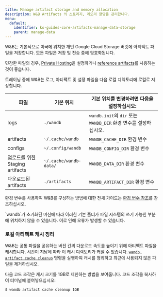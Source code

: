 ```yaml
---
title: Manage artifact storage and memory allocation
description: W&B Artifacts 의 스토리지, 메모리 할당을 관리합니다.
menu:
  default:
    identifier: ko-guides-core-artifacts-manage-data-storage
    parent: manage-data
---
```


W&B는 기본적으로 미국에 위치한 개인 Google Cloud Storage 버킷에 아티팩트 파일을 저장합니다. 모든 파일은 저장 및 전송 중에 암호화됩니다.

민감한 파일의 경우, [Private Hosting](/ko/guides/hosting/)을 설정하거나 [reference artifacts](/ko/guides/artifacts/track-external-files/)를 사용하는 것이 좋습니다.

트레이닝 중에 W&B는 로그, 아티팩트 및 설정 파일을 다음 로컬 디렉토리에 로컬로 저장합니다.

| 파일 | 기본 위치 | 기본 위치를 변경하려면 다음을 설정하십시오: |
| ---- | ---------------- | ------------------------------- |
| logs | `./wandb` | `wandb.init`의 `dir` 또는 `WANDB_DIR` 환경 변수를 설정하십시오. |
| artifacts | `~/.cache/wandb` | `WANDB_CACHE_DIR` 환경 변수 |
| configs | `~/.config/wandb` | `WANDB_CONFIG_DIR` 환경 변수 |
| 업로드를 위한 Staging artifacts | `~/.cache/wandb-data/` | `WANDB_DATA_DIR` 환경 변수 |
| 다운로드된 artifacts | `./artifacts` | `WANDB_ARTIFACT_DIR` 환경 변수 |

환경 변수를 사용하여 W&B를 구성하는 방법에 대한 전체 가이드는 [환경 변수 참조](/ko/guides/track/environment-variables/)를 참조하십시오.

<Warning>
`wandb`가 초기화된 머신에 따라 이러한 기본 폴더가 파일 시스템의 쓰기 가능한 부분에 위치하지 않을 수 있습니다. 이로 인해 오류가 발생할 수 있습니다.
</Warning>

### 로컬 아티팩트 캐시 정리

W&B는 공통 파일을 공유하는 버전 간의 다운로드 속도를 높이기 위해 아티팩트 파일을 캐시합니다. 시간이 지남에 따라 이 캐시 디렉토리가 커질 수 있습니다. [`wandb artifact cache cleanup`](/ko/ref/cli/wandb-artifact/wandb-artifact-cache/) 명령을 실행하여 캐시를 정리하고 최근에 사용되지 않은 파일을 제거하십시오.

다음 코드 조각은 캐시 크기를 1GB로 제한하는 방법을 보여줍니다. 코드 조각을 복사하여 터미널에 붙여넣으십시오:

```bash
$ wandb artifact cache cleanup 1GB
```
